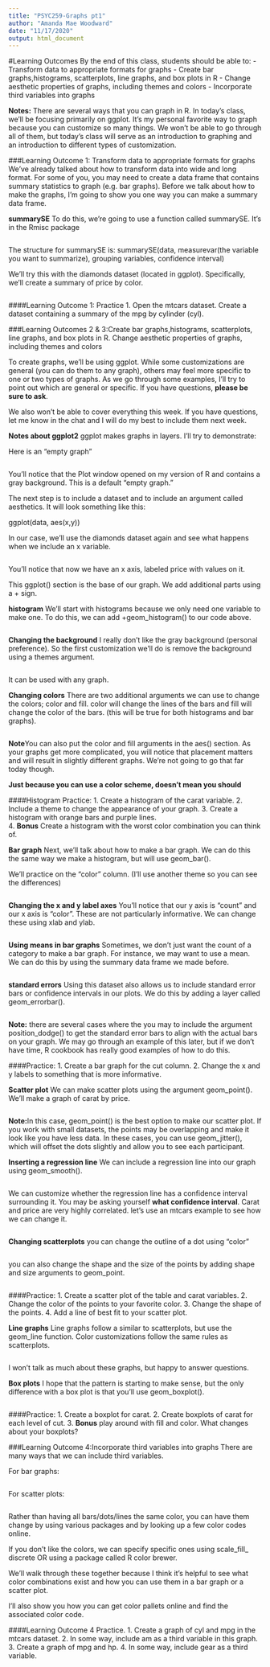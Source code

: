 ```yaml
---
title: "PSYC259-Graphs pt1"
author: "Amanda Mae Woodward"
date: "11/17/2020"
output: html_document
---
```


#Learning Outcomes
By the end of this class, students should be able to: 
- Transform data to appropriate formats for graphs
- Create bar graphs,histograms, scatterplots, line graphs, and box plots in R 
- Change aesthetic properties of graphs, including themes and colors
- Incorporate third variables into graphs 

**Notes:** There are several ways that you can graph in R. In today's class, we'll be focusing primarily on ggplot. It's my personal favorite way to graph because you can customize so many things. We won't be able to go through all of them, but today's class will serve as an introduction to graphing and an introduction to different types of customization. 

###Learning Outcome 1: Transform data to appropriate formats for graphs
We've already talked about how to transform data into wide and long format. For some of you, you may need to create a data frame that contains summary statistics to graph (e.g. bar graphs). Before we talk about how to make the graphs, I'm going to show you one way you can make a summary data frame. 

**summarySE**
To do this, we're going to use a function called summarySE. It's in the Rmisc package
```r

```

The structure for summarySE is: 
summarySE(data, measurevar(the variable you want to summarize), grouping variables, confidence interval)

We'll try this with the diamonds dataset (located in ggplot). Specifically, we'll create a summary of price by color. 

```r

```

####Learning Outcome 1: Practice 
1. Open the mtcars dataset. Create a dataset containing a summary of the mpg by cylinder (cyl).


###Learning Outcomes 2 & 3:Create bar graphs,histograms, scatterplots, line graphs, and box plots in R. Change aesthetic properties of graphs, including themes and colors

To create graphs, we'll be using ggplot. While some customizations are general (you can do them to any graph), others may feel more specific to one or two types of graphs. As we go through some examples, I'll try to point out which are general or specific. If you have questions, **please be sure to ask**.

We also won't be able to cover everything this week. If you have questions, let me know in the chat and I will do my best to include them next week. 

**Notes about ggplot2**
ggplot makes graphs in layers. I'll try to demonstrate:

Here is an "empty graph" 
```r

```
You'll notice that the Plot window opened on my version of R and contains a gray background. This is a default "empty graph."

The next step is to include a dataset and to include an argument called aesthetics. It will look something like this: 

ggplot(data, aes(x,y))

In our case, we'll use the diamonds dataset again and see what happens when we include an x variable. 
```r

```

You'll notice that now we have an x axis, labeled price with values on it. 

This ggplot() section is the base of our graph. We add additional parts using a + sign. 

**histogram** 
We'll start with histograms because we only need one variable to make one. To do this, we can add +geom_histogram() to our code above. 

```r

```

**Changing the background**
I really don't like the gray background (personal preference). So the first customization we'll do is remove the background using a themes argument.
```r

```
It can be used with any graph. 

**Changing colors** 
There are two additional arguments we can use to change the colors; color and fill. color will change the lines of the bars and fill will change the color of the bars. (this will be true for both histograms and bar graphs). 

```r

```
**Note**You can also put the color and fill arguments in the aes() section. As your graphs get more complicated, you will notice that placement matters and will result in slightly different graphs. We're not going to go that far today though.

**Just because you can use a color scheme, doesn't mean you should** 

####Histogram Practice: 
1. Create a histogram of the carat variable. 
2. Include a theme to change the appearance of your graph.
3. Create a histogram with orange bars and purple lines.  
4. **Bonus** Create a histogram with the worst color combination you can think of. 

**Bar graph** 
Next, we'll talk about how to make a bar graph. We can do this the same way we make a histogram, but will use geom_bar(). 

We'll practice on the "color" column. (I'll use another theme so you can see the differences)

```r

```

**Changing the x and y label axes** 
You'll notice that our y axis is "count" and our x axis is "color". These are not particularly informative. We can change these using xlab and ylab. 
```r

```

**Using means in bar graphs**
Sometimes, we don't just want the count of a category to make a bar graph. For instance, we may want to use a mean. We can do this by using the summary data frame we made before. 
```r

```

**standard errors**
Using this dataset also allows us to include standard error bars or confidence intervals in our plots. We do this by adding a layer called geom_errorbar(). 
```r

```
**Note:** there are several cases where the you may to include the argument position_dodge() to get the standard error bars to align with the actual bars on your graph. We may go through an example of this later, but if we don't have time, R cookbook has really good examples of how to do this. 

####Practice: 
1. Create a bar graph for the cut column. 
2. Change the x and y labels to something that is more informative. 

**Scatter plot**
We can make scatter plots using the argument geom_point(). We'll make a graph of carat by price. 
```r

```

**Note:**In this case, geom_point() is the best option to make our scatter plot. If you work with small datasets, the points may be overlapping and make it look like you have less data. In these cases, you can use geom_jitter(), which will offset the dots slightly and allow you to see each participant.  

**Inserting a regression line**
We can include a regression line into our graph using geom_smooth().
```r

```
We can customize whether the regression line has a confidence interval surrounding it. You may be asking yourself **what confidence interval**. Carat and price are very highly correlated. let's use an mtcars example to see how we can change it. 
```r

```

**Changing scatterplots**
you can change the outline of a dot using "color" 
```r

```

you can also change the shape and the size of the points by adding shape and size arguments to geom_point. 
```r

```

####Practice: 
1. Create a scatter plot of the table and carat variables. 
2. Change the color of the points to your favorite color. 
3. Change the shape of the points. 
4. Add a line of best fit to your scatter plot. 

**Line graphs**
Line graphs follow a similar to scatterplots, but use the geom_line function. Color customizations follow the same rules as scatterplots. 
```r

```
I won't talk as much about these graphs, but happy to answer questions. 

**Box plots**
I hope that the pattern is starting to make sense, but the only difference with a box plot is that you'll use geom_boxplot(). 
```r

```
####Practice: 
1. Create a boxplot for carat.
2. Create boxplots of carat for each level of cut.
3. **Bonus** play around with fill and color. What changes about your boxplots? 

###Learning Outcome 4:Incorporate third variables into graphs
There are many ways that we can include third variables. 

For bar graphs: 
```r

```


For scatter plots: 
```r

```

Rather than having all bars/dots/lines the same color, you can have them change by using various packages and by looking up a few color codes online. 

If you don't like the colors, we can specify specific ones using scale_fill_ discrete OR using a package called R color brewer. 

We'll walk through these together because I think it's helpful to see what color combinations exist and how you can use them in a bar graph or a scatter plot.

I'll also show you how you can get color pallets online and find the associated color code. 

####Learning Outcome 4 Practice. 
1. Create a graph of cyl and mpg in the mtcars dataset. 
2. In some way, include am as a third variable in this graph. 
3. Create a graph of mpg and hp. 
4. In some way, include gear as a third variable. 
